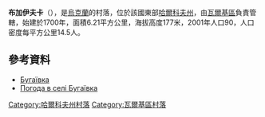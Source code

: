 {{coord|49|45|50|N|35|32|29|E|scale:100000_region:UA|display=title}}

'''布加伊夫卡'''（{{lang-uk|Бугаївка}}），是[[烏克蘭|烏克蘭]]的村落，位於該國東部[[哈爾科夫州|哈爾科夫州]]，由[[瓦爾基區|瓦爾基區]]負責管轄，始建於1700年，面積6.21平方公里，海拔高度177米，2001年人口90，人口密度每平方公里14.5人。

==參考資料==
* [http://gska2.rada.gov.ua/pls/z7502/A005?rdat1=09.01.2009&rf7571=32542 Бугаївка]{{dead link|date=2017年12月 |bot=InternetArchiveBot |fix-attempted=yes }}
* [http://weather.in.ua/ua/har'kovskaja/2129 Погода в селі Бугаївка] {{Wayback|url=http://weather.in.ua/ua/har'kovskaja/2129 |date=20200809120504 }}

{{DEFAULTSORT:Бугаївка}}
[[Category:哈爾科夫州村落|Category:哈爾科夫州村落]]
[[Category:瓦爾基區村落|Category:瓦爾基區村落]]


{{Kharkiv-geo-stub}}